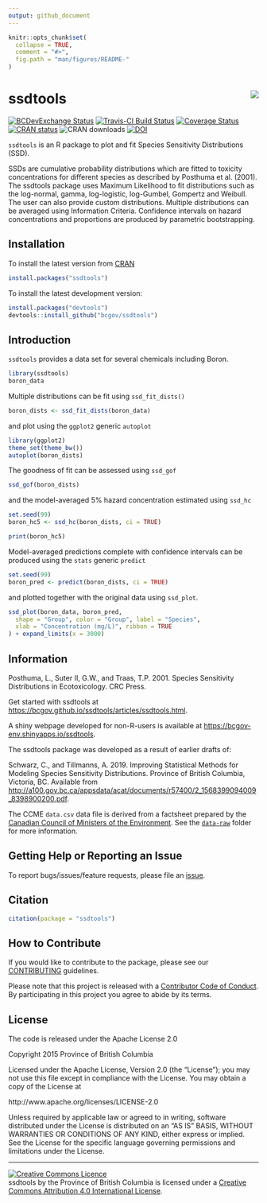 ```yaml
---
output: github_document
---
```


<!-- README.md is generated from README.Rmd. Please edit that file -->

```r
knitr::opts_chunk$set(
  collapse = TRUE,
  comment = "#>",
  fig.path = "man/figures/README-"
)
```

# ssdtools <img src="man/figures/logo.png" align="right" />

<!-- badges: start -->
[![BCDevExchange Status](https://assets.bcdevexchange.org/images/badges/delivery.svg)](https://github.com/BCDevExchange/docs/blob/master/discussion/projectstates.md)
[![Travis-CI Build Status](https://travis-ci.org/bcgov/ssdtools.svg?branch=master)](https://travis-ci.org/bcgov/ssdtools)
[![Coverage Status](https://img.shields.io/codecov/c/github/bcgov/ssdtools/master.svg)](https://codecov.io/github/bcgov/ssdtools?branch=master)
[![CRAN status](https://www.r-pkg.org/badges/version/ssdtools)](https://cran.r-project.org/package=ssdtools)
![CRAN downloads](https://cranlogs.r-pkg.org/badges/ssdtools)
[![DOI](http://joss.theoj.org/papers/10.21105/joss.01082/status.svg)](https://doi.org/10.21105/joss.01082)
<!-- badges: end -->

`ssdtools` is an R package to plot and fit Species Sensitivity Distributions (SSD). 

SSDs are cumulative probability distributions which are fitted to toxicity concentrations for different species as described by Posthuma et al. (2001).
The ssdtools package uses Maximum Likelihood to fit distributions such as the log-normal, gamma, log-logistic, log-Gumbel, Gompertz and Weibull.
The user can also provide custom distributions.
Multiple distributions can be averaged using Information Criteria.
Confidence intervals on hazard concentrations and proportions are produced by parametric bootstrapping.

## Installation

To install the latest version from [CRAN](https://CRAN.R-project.org/package=ssdtools)
```r
install.packages("ssdtools")
```

To install the latest development version:

```r
install.packages("devtools")
devtools::install_github("bcgov/ssdtools")
```

## Introduction

`ssdtools` provides a data set for several chemicals including Boron.
```r
library(ssdtools)
boron_data
```

Multiple distributions can be fit using `ssd_fit_dists()`
```r
boron_dists <- ssd_fit_dists(boron_data)
```

and plot using the `ggplot2` generic `autoplot`
```r
library(ggplot2)
theme_set(theme_bw())
autoplot(boron_dists)
```

The goodness of fit can be assessed using `ssd_gof`
```r
ssd_gof(boron_dists)
```

and the model-averaged 5% hazard concentration estimated using `ssd_hc`
```r
set.seed(99)
boron_hc5 <- ssd_hc(boron_dists, ci = TRUE)
```

```r
print(boron_hc5)
```

Model-averaged predictions complete with confidence intervals can be produced using the `stats` generic `predict`
```r
set.seed(99)
boron_pred <- predict(boron_dists, ci = TRUE)
```

and plotted together with the original data using `ssd_plot`.
```r
ssd_plot(boron_data, boron_pred,
  shape = "Group", color = "Group", label = "Species",
  xlab = "Concentration (mg/L)", ribbon = TRUE
) + expand_limits(x = 3000)
```

## Information

Posthuma, L., Suter II, G.W., and Traas, T.P. 2001. Species Sensitivity Distributions in Ecotoxicology. CRC Press.

Get started with ssdtools at <https://bcgov.github.io/ssdtools/articles/ssdtools.html>.

A shiny webpage developed for non-R-users is available at <https://bcgov-env.shinyapps.io/ssdtools>.

The ssdtools package was developed as a result of earlier drafts of:

Schwarz, C., and Tillmanns, A. 2019. Improving Statistical Methods for Modeling Species Sensitivity Distributions. Province of British Columbia, Victoria, BC. Available from <http://a100.gov.bc.ca/appsdata/acat/documents/r57400/2_1568399094009_8398900200.pdf>.

The CCME `data.csv` data file is derived from a factsheet prepared by the [Canadian Council of Ministers of the Environment](http://ceqg-rcqe.ccme.ca/en/index.html). See the [`data-raw`](https://github.com/bcgov/ssdtools/tree/master/data-raw) folder for more information.

## Getting Help or Reporting an Issue

To report bugs/issues/feature requests, please file an [issue](https://github.com/bcgov/ssdtools/issues/).

## Citation

```r
citation(package = "ssdtools")
```

## How to Contribute

If you would like to contribute to the package, please see our 
[CONTRIBUTING](https://github.com/bcgov/ssdtools/blob/master/CONTRIBUTING.md) guidelines.

Please note that this project is released with a [Contributor Code of Conduct](https://github.com/bcgov/ssdtools/blob/master/CODE_OF_CONDUCT.md). 
By participating in this project you agree to abide by its terms.


## License

The code is released under the Apache License 2.0

Copyright 2015 Province of British Columbia

Licensed under the Apache License, Version 2.0 (the "License");
you may not use this file except in compliance with the License.
You may obtain a copy of the License at 

http://www.apache.org/licenses/LICENSE-2.0

Unless required by applicable law or agreed to in writing, software
distributed under the License is distributed on an "AS IS" BASIS,
WITHOUT WARRANTIES OR CONDITIONS OF ANY KIND, either express or implied.
See the License for the specific language governing permissions and
limitations under the License.

-----

<a rel="license" href="http://creativecommons.org/licenses/by/4.0/"><img alt="Creative Commons Licence"
style="border-width:0" src="https://i.creativecommons.org/l/by/4.0/80x15.png" /></a><br /><span
xmlns:dct="http://purl.org/dc/terms/" property="dct:title">ssdtools</span> by <span
xmlns:cc="http://creativecommons.org/ns#" property="cc:attributionName">the Province of British Columbia
</span> is licensed under a <a rel="license" href="http://creativecommons.org/licenses/by/4.0/">
Creative Commons Attribution 4.0 International License</a>.
